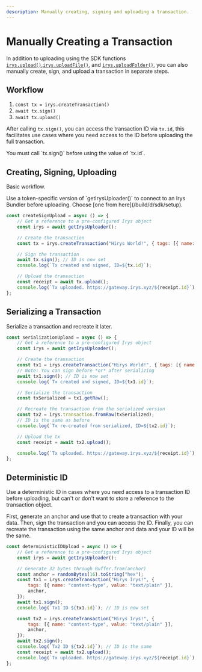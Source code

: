 ```yaml
---
description: Manually creating, signing and uploading a transaction.
---
```



# Manually Creating a Transaction

In addition to uploading using the SDK functions [`irys.upload()`](/build/d/sdk/upload/upload),[`irys.uploadFile()`](/build/d/sdk/upload/uploadFile),
and [`irys.uploadFolder()`](/build/d/sdk/upload/uploadFolder), you can also manually create, sign, and upload a transaction in separate steps.

## Workflow

1. `const tx = irys.createTransaction()`
2. `await tx.sign()`
3. `await tx.upload()`

After calling `tx.sign()`, you can access the transaction ID via `tx.id`, this facilitates use cases where you need access to the ID before uploading the full transaction.

<Callout type="info" emoji="ℹ️">
	You must call `tx.sign()` before using the value of `tx.id`.
</Callout>

## Creating, Signing, Uploading

Basic workflow.

<Callout type="info" emoji="ℹ️">
	Use a token-specific version of `getIrysUploader()` to connect to an Irys Bundler before uploading. Choose [one from here](/build/d/sdk/setup).  
</Callout>

```js
const createSignUpload = async () => {
	// Get a reference to a pre-configured Irys object
	const irys = await getIrysUploader();

	// Create the transaction
	const tx = irys.createTransaction("Hirys World!", { tags: [{ name: "Content-Type", value: "text/plain" }] });

	// Sign the transaction
	await tx.sign(); // ID is now set
	console.log(`Tx created and signed, ID=${tx.id}`);

	// Upload the transaction
	const receipt = await tx.upload();
	console.log(`Tx uploaded. https://gateway.irys.xyz/${receipt.id}`);
};
```

## Serializing a Transaction

Serialize a transaction and recreate it later.

```js
const serializationUpload = async () => {
	// Get a reference to a pre-configured Irys object
	const irys = await getIrysUploader();

	// Create the transaction
	const tx1 = irys.createTransaction("Hirys World!", { tags: [{ name: "Content-Type", value: "text/plain" }] });
	// Note: You can sign before *or* after serializing
	await tx1.sign(); // ID is now set
	console.log(`Tx created and signed, ID=${tx1.id}`);

	// Serialize the transaction
	const txSerialized = tx1.getRaw();

	// Recreate the transaction from the serialized version
	const tx2 = irys.transaction.fromRaw(txSerialized);
	// ID is the same as before
	console.log(`Tx re-created from serialized, ID=${tx2.id}`);

	// Upload the tx
	const receipt = await tx2.upload();

	console.log(`Tx uploaded. https://gateway.irys.xyz/${receipt.id}`);
};
```

## Deterministic ID

Use a deterministic ID in cases where you need access to a transaction ID before uploading, but can't or don't want to store a reference to the transaction object.

First, generate an anchor and use that to create a transaction with your data. Then, sign the transaction and you can access the ID. Finally, you can recreate the transaction using the same anchor and data and your ID will be the same.

```js
const deterministicIDUpload = async () => {
	// Get a reference to a pre-configured Irys object
	const irys = await getIrysUploader();

	// Generate 32 bytes through Buffer.from(anchor)
	const anchor = randomBytes(16).toString("hex");
	const tx1 = irys.createTransaction("Hirys Irys!", {
		tags: [{ name: "content-type", value: "text/plain" }],
		anchor,
	});
	await tx1.sign();
	console.log(`Tx1 ID ${tx1.id}`); // ID is now set

	const tx2 = irys.createTransaction("Hirys Irys!", {
		tags: [{ name: "content-type", value: "text/plain" }],
		anchor,
	});
	await tx2.sign();
	console.log(`Tx2 ID ${tx2.id}`); // ID is the same
	const receipt = await tx2.upload();
	console.log(`Tx uploaded. https://gateway.irys.xyz/${receipt.id}`);
};
```
